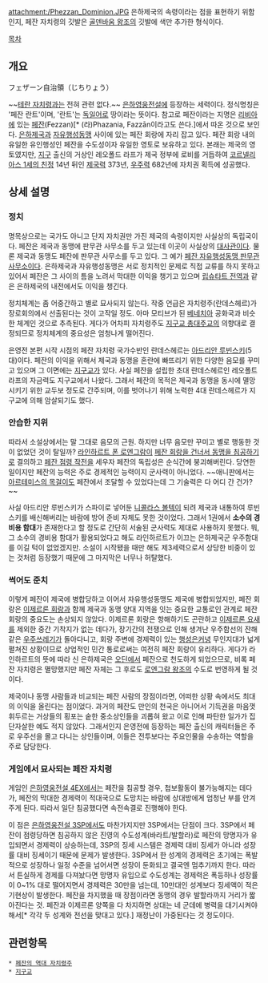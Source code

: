 attachment:/Phezzan_Dominion.JPG
은하제국의 속령이라는 점을 표현하기 위함인지, 페잔 자치령의 깃발은 [[골덴바움 왕조]]의 깃발에 색만 추가한 형식이다.

[[목차]]

== 개요 ==
フェザーン自治領（じちりょう）

~~[[테란 자치령]]과는 전혀 관련 없다.~~
[[은하영웅전설]]에 등장하는 세력이다. 정식명칭은 '페잔 란트'이며, '란트'는 [[독일어]]로 땅이라는 뜻이다. 참고로 페잔이라는 지명은 [[리비아]]에 있는 [[페잔]](Fezzan)[* (라)Phazania, Fazzān이라고도 쓴다.]에서 따온 것으로 보인다.
[[은하제국(은하영웅전설)|은하제국]]과 [[자유행성동맹]] 사이에 있는 페잔 회랑에 자리 잡고 있다. 페잔 회랑 내의 유일한 유인행성인 페잔을 수도성이자 유일한 영토로 보유하고 있다. 본래는 제국의 영토였지만, [[지구]] 출신의 거상인 레오폴드 라프가 제국 정부에 로비를 거듭하여 [[코르넬리아스 1세의 친정]] 14년 뒤인 [[제국력]] 373년, [[우주력]] 682년에 자치권 획득에 성공했다.

== 상세 설명 ==
=== 정치 ===
명목상으로는 국가도 아니고 단지 자치권만 가진 제국의 속령이지만 사실상의 독립국이다. 페잔은 제국과 동맹에 판무관 사무소를 두고 있는데 이곳이 사실상의 [[대사관]]이다. 물론 제국과 동맹도 페잔에 판무관 사무소를 두고 있다. 그 예가 [[페잔 자유행성동맹 판무관 사무소]]이다.
은하제국과 자유행성동맹은 서로 정치적인 문제로 직접 교류를 하지 못하고 있어서 페잔은 그 사이의 틈을 노려서 막대한 이익을 챙기고 있으며 [[립슈타트 전역]]과 같은 은하제국의 내전에서도 이익을 챙긴다.

정치체계는 좀 어중간하고 별로 묘사되지 않는다. 작중 언급은 자치령주(란데스헤르)가 장로회의에서 선출된다는 것이 고작일 정도. 아마 모티브가 된 [[베네치아]] 공화국과 비슷한 체계인 것으로 추측된다. 게다가 어차피 자치령주도 [[지구교 총대주교]]의 의향대로 결정되므로 정치체계의 중요성은 엄청나게 떨어진다.

은영전 본편 시작 시점의 페잔 자치령 국가수반인 란데스헤르는 [[아드리안 루빈스키]](5대)이다. 페잔의 이익을 위해서 제국과 동맹을 혼란에 빠뜨리기 위한 다양한 음모를 꾸미고 있으며 그 이면에는 [[지구교]]가 있다. 사실 페잔을 설립한 초대 란데스헤르인 레오폴트 라프의 자금력도 지구교에서 나왔다. 그래서 페잔의 목적은 제국과 동맹을 동시에 멸망시키기 위한 교두보 정도로 간주되며, 이를 벗어나기 위해 노력한 4대 란데스헤르가 지구교에 의해 암살되기도 했다.

=== 안습한 지위 ===
따라서 소설상에서는 말 그대로 음모의 근원. 하지만 너무 음모만 꾸미고 별로 행동한 것이 없었던 것이 탈일까? [[라인하르트 폰 로엔그람]]이 [[제1차 라그나로크 작전|페잔 회랑을 건너서 동맹을 침공]]하기로 결의하고 [[페잔 점령 작전]]을 세우자 페잔의 독립성은 순식간에 붕괴해버린다. 당연한 일이지만 페잔의 능력은 주로 경제적인 능력이지 군사력이 아니었다. ~~애니판에서는 [[아르테미스의 목걸이]]도 페잔에서 조달할 수 있었다는데 그 기술력은 다 어디 간 건가?~~

사실 아드리안 루빈스키가 스파이로 넣어둔 [[니콜라스 볼텍]]이 되려 제국과 내통하여 루빈스키를 배신해버리는 바람에 방어 준비 자체도 못한 것이었다. 그래서 1권에서 '''소수의 경비용 함대'''가 존재한다고 할 정도로 간단히 서술된 군사력도 제대로 사용하지 못했다. 뭐, 그 소수의 경비용 함대가 활용되었다고 해도 라인하르트가 이끄는 은하제국군 우주함대를 이길 턱이 없었겠지만. 소설이 시작됐을 때만 해도 제3세력으로서 상당한 비중이 있는 것처럼 등장했기 때문에 그 마지막은 너무나 허탈했다.

=== 썩어도 준치 ===
이렇게 페잔이 제국에 병합당하고 이어서 자유행성동맹도 제국에 병합되었지만, 페잔 회랑은 [[이제르론 회랑]]과 함께 제국과 동맹 양대 지역을 잇는 중요한 교통로인 관계로 페잔 회랑의 중요도는 손상되지 않았다. 이제르론 회랑은 항해하기도 곤란하고 [[이제르론 요새]]를 제외한 중간 기착지가 없는 데다가, 장기간의 전쟁으로 인해 생겨난 우주함선의 잔해 같은 [[우주쓰레기]]가 돌아다니고, 회랑 주변에 경제력이 있는 [[행성]]은커녕 무인지대가 넓게 펼쳐진 상황이므로 상업적인 민간 통로로써는 여전히 페잔 회랑이 유리하다. 게다가 라인하르트의 뜻에 따라 신 은하제국은 [[오딘]]에서 페잔으로 천도하게 되었으므로, 비록 페잔 자치령은 멸망했지만 페잔 자체는 그 후로도 [[로엔그람 왕조]]의 수도로 번영하게 될 것이다.

제국이나 동맹 사람들과 비교되는 페잔 사람의 장점이라면, 어떠한 상황 속에서도 최대의 이익을 올린다는 점이었다. 과거의 페잔도 만인의 천국은 아니어서 기득권을 마음껏 휘두르는 거상들의 횡포는 숱한 중소상인들을 괴롭혀 왔고 이로 인해 파탄한 일가가 집단자살한 예도 적지 않았다. 그래서인지 은영전에 등장하는 페잔 출신의 캐릭터들은 주로 우주선을 몰고 다니는 상인들이며, 이들은 전투보다는 주요인물을 수송하는 역할을 주로 담당한다.

=== 게임에서 묘사되는 페잔 자치령 ===
게임인 [[은하영웅전설 4EX]]에서는 페잔을 침공할 경우, 첩보활동이 불가능해지는 데다가, 페잔의 막대한 경제력이 적대국으로 도망치는 바람에 상대방에게 엄청난 부를 안겨주게 된다. 따라서 일단 침공했다면 속전속결로 진행해야 한다.

이 점은 [[은하영웅전설 3SP]]에서도 마찬가지지만 3SP에서는 단점이 크다. 3SP에서 페잔이 점령당하면 침공하지 않은 진영의 수도성계(바라트/발할라)로 페잔의 망명자가 유입되면서 경제력이 상승하는데, 3SP의 징세 시스템은 경제력 대비 징세가 아니라 성장률 대비 징세이기 때문에 문제가 발생한다. 3SP에서 한 성계의 경제력은 초기에는 폭발적으로 성장하나 일정 수준을 넘어서면 성장이 둔화되고 결국엔 멈추기까지 한다.
따라서 튼실하게 경제를 다져놨다면 망명자 유입으로 수도성계는 경제력은 폭등하나 성장률이 0~1% 대로 떨어지면서 경제력은 30만을 넘는데, 10만대인 성계보다 징세액이 적은 기현상이 발생한다. 페잔을 차지했을 때 장점이라면 동맹의 경우 발할라까지 거리가 짧아진다는 것. 페잔과 이제르론 양쪽을 다 차지하면 상대는 네 군데에 병력을 대기시켜야 해서[* 각각 두 성계와 전선을 맞대고 있다.] 재정난이 가중된다는 것 정도이다.

== 관련항목 ==
 * [[페잔의 역대 자치령주]]
 * [[지구교]]
